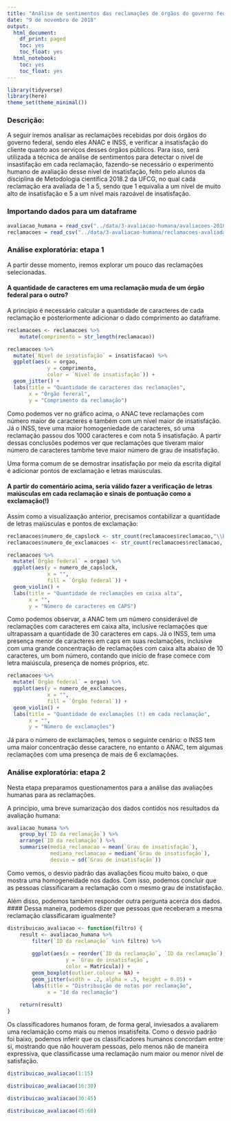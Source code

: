 ```yaml
---
title: "Análise de sentimentos das reclamações de órgãos do governo federal"
date: "9 de novembro de 2018"
output:
  html_document:
    df_print: paged
    toc: yes
    toc_float: yes
  html_notebook:
    toc: yes
    toc_float: yes
---
```



```r
library(tidyverse)
library(here)
theme_set(theme_minimal())

```

### Descrição:

A seguir iremos analisar as reclamações recebidas por dois órgãos do governo federal, sendo eles ANAC e INSS, e verificar a insatisfação do cliente quanto aos serviços desses órgãos públicos. Para isso, será utilizada a técnica de análise de sentimentos para detectar o nível de insastifação em cada reclamação, fazendo-se necessário o experimento humano de avaliação desse nível de insatisfação, feito pelo alunos da disciplina de Metodologia científica 2018.2 da UFCG, no qual cada reclamação era avaliada de 1 a 5, sendo que 1 equivalia a um nível de muito alto de insatisfação e 5 a um nível mais razoável de insatisfação. 


### Importando dados para um dataframe
```r
avaliacao_humana = read_csv("../data/3-avaliacao-humana/avaliacoes-20181030.csv")
reclamacoes = read_csv("../data/3-avaliacao-humana/reclamacoes-avaliadas-20180703.csv")

```

### Análise exploratória: etapa 1

A partir desse momento, iremos explorar um pouco das reclamações selecionadas.

#### A quantidade de caracteres em uma reclamação muda de um órgão federal para o outro?

A princípio é necessário calcular a quantidade de caracteres de cada reclamação e posteriormente adicionar o dado comprimento ao dataframe.

```r
reclamacoes <- reclamacoes %>% 
    mutate(comprimento = str_length(reclamacao))

```


```r
reclamacoes %>% 
  mutate(`Nível de insatisfação` = insatisfacao) %>% 
  ggplot(aes(x = orgao,
             y = comprimento,
             color = `Nível de insatisfação`)) +
  geom_jitter() +
  labs(title = "Quantidade de caracteres das reclamações",
       x = "Órgão fereral",
       y = "Comprimento da reclamação")
```
Como podemos ver no gráfico acima, o ANAC teve reclamações com número maior de caracteres e também com um nível maior de insatisfação. Já o INSS, teve uma maior homogeniedade de caracteres, só uma reclamação passou dos 1000 caracteres e com nota 5 insatisfação. A partir dessas conclusões podemos ver que reclamações que tiveram maior número de caracteres tambḿe teve  maior  número  de grau de insatisfação.

Uma forma comum de se demostrar insatisfação por meio da escrita digital é adicionar pontos de exclamação e letras maiúsculas. 

####  A partir do comentário acima, seria válido fazer a verificação de letras maiúsculas em cada reclamação e sinais de pontuação como a exclamação(!)

Assim como a visualizaação anterior, precisamos contabilizar a quantidade de letras maiúsculas e pontos de exclamação:

```r
reclamacoes$numero_de_capslock <- str_count(reclamacoes$reclamacao,"\\b[A-Z]{2,}\\b")
reclamacoes$numero_de_exclamacoes <- str_count(reclamacoes$reclamacao, "!")
```

```r
reclamacoes %>% 
  mutate(`Órgão federal` = orgao) %>% 
  ggplot(aes(y = numero_de_capslock,
             x = "",
             fill = `Órgão federal`)) +
  geom_violin() +
  labs(title = "Quantidade de reclamações em caixa alta",
       x = "",
       y = "Número de caracteres em CAPS")
```

Como podemos observar, a ANAC tem um número considerável de reclamações com caracteres em caixa alta, inclusive reclamações que ultrapassam a quantidade de 30 caracteres em caps. Já o INSS, tem uma presença menor de caracteres em caps em suas reclamações, inclusive com uma grande concentração de reclamações com caixa alta abaixo de 10 caracteres, um bom número, contando que início de frase comece com letra maiúscula, presença de nomes próprios, etc.


```r
reclamacoes %>% 
  mutate(`Órgão federal` = orgao) %>% 
  ggplot(aes(y = numero_de_exclamacoes,
             x = "",
             fill = `Órgão federal`)) +
  geom_violin() +
  labs(title = "Quantidade de exclamações (!) em cada reclamação",
       x = "",
       y = "Número de exclamações")
```

Já para o número de exclamações, temos o seguinte cenário: o INSS tem uma maior concentração desse caractere, no entanto o ANAC, tem algumas reclamações com uma presença de mais de 6 exclamações.

### Análise exploratória: etapa 2

Nesta etapa preparamos questionamentos para a análise das avaliações humanas para as reclamações.

A princípio, uma breve sumarização dos dados contidos nos resultados da avaliação humana:

```r
avaliacao_humana %>% 
    group_by(`ID da reclamação`) %>% 
    arrange(`ID da reclamação`) %>% 
    summarise(media_reclamacao = mean(`Grau de insatisfação`),
              mediana_reclamacao = median(`Grau de insatisfação`),
              desvio = sd(`Grau de insatisfação`))
```

Como vemos, o desvio padrão das avaliações ficou muito baixo, o que mostra uma homogeneidade nos dados. Com isso, podemos concluir que as pessoas classificaram a reclamação com o mesmo grau de instatisfação.

Além disso, podemos também responder outra pergunta acerca dos dados.
#### Dessa maneira, podemos dizer que pessoas que receberam a mesma reclamação classificaram igualmente?

```r
distribuicao_avaliacao <- function(filtro) {
    result <- avaliacao_humana %>% 
        filter(`ID da reclamação` %in% filtro) %>% 
        
        ggplot(aes(x = reorder(`ID da reclamação`, `ID da reclamação`),
                   y = `Grau de insatisfação`,
                   color = Matrícula)) +
        geom_boxplot(outlier.colour = NA) + 
        geom_jitter(width = .2, alpha = .5, height = 0.05) + 
        labs(title = "Distribuição de notas por reclamação",
             x = "Id da reclamação")
    
    return(result)
}
```

Os classificadores humanos foram, de forma geral, inviesados a avaliarem uma reclamação como mais ou menos insatisfeita. Como o desvio padrão foi baixo, podemos inferir que os classificadores humanos concordam entre si, mostrando que não houveram pessoas, pelo menos não de maneira expressiva, que classificasse uma reclamação num maior ou menor nível de satisfação. 

```r
distribuicao_avaliacao(1:15)
```

```r
distribuicao_avaliacao(16:30)
```


```r
distribuicao_avaliacao(30:45)
```


```r
distribuicao_avaliacao(45:60)
```

